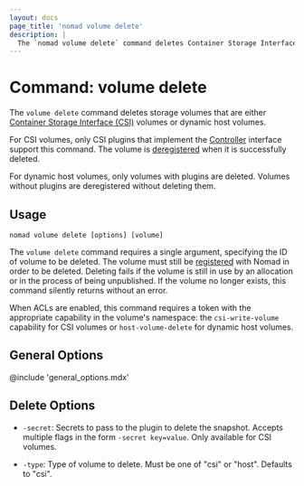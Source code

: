 ```yaml
---
layout: docs
page_title: 'nomad volume delete'
description: |
  The `nomad volume delete` command deletes Container Storage Interface (CSI) and dynamic host storage volumes.
---
```


# Command: volume delete

The `volume delete` command deletes storage volumes that are either [Container
Storage Interface (CSI)][csi] volumes or dynamic host volumes.

For CSI volumes, only CSI plugins that implement the
[Controller][csi_plugins_internals] interface support this command. The volume
is [deregistered][] when it is successfully deleted.

For dynamic host volumes, only volumes with plugins are deleted. Volumes without
plugins are deregistered without deleting them.

## Usage

```plaintext
nomad volume delete [options] [volume]
```

The `volume delete` command requires a single argument, specifying the ID of
volume to be deleted. The volume must still be [registered][] with Nomad in
order to be deleted. Deleting fails if the volume is still in use by an
allocation or in the process of being unpublished. If the volume no longer
exists, this command silently returns without an error.

When ACLs are enabled, this command requires a token with the appropriate
capability in the volume's namespace: the `csi-write-volume` capability for CSI
volumes or `host-volume-delete` for dynamic host volumes.

## General Options

@include 'general_options.mdx'

## Delete Options

- `-secret`: Secrets to pass to the plugin to delete the snapshot. Accepts
  multiple flags in the form `-secret key=value`. Only available for CSI
  volumes.

- `-type`: Type of volume to delete. Must be one of "csi" or "host". Defaults to
  "csi".

[csi]: https://github.com/container-storage-interface/spec
[csi_plugins_internals]: /nomad/docs/concepts/plugins/csi#csi-plugins
[deregistered]: /nomad/docs/commands/volume/deregister
[registered]: /nomad/docs/commands/volume/register
